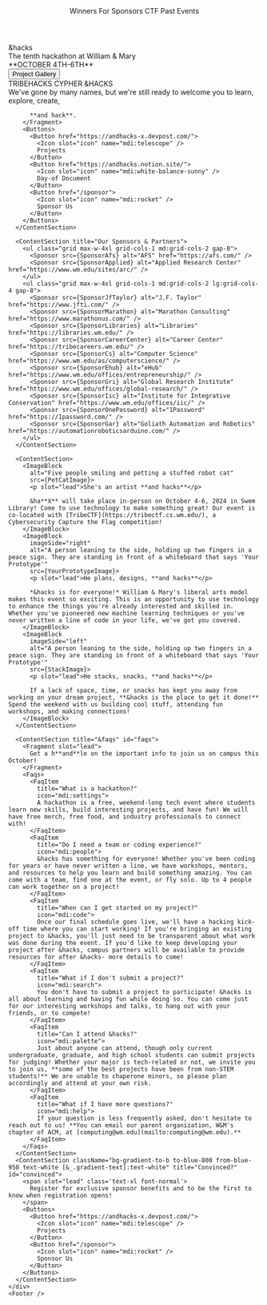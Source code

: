 

<html lang="en" class="h-full motion-safe:scroll-smooth" data-theme="dark">
  <HeadContent />
  <body
    class="h-full overflow-x-hidden bg-default text-default text-base selection:bg-secondary selection:text-gray-900"
  >
    <Header>
      <NavItem url="https://andhacks-x.devpost.com/">Winners</NavItem>
      <NavItem url="/sponsor">For Sponsors</NavItem>
      <NavItem url="https://tribectf.cs.wm.edu/">CTF</NavItem>
      <NavItem url="/past">Past Events</NavItem>
    </Header>
    <Splash>
      <Fragment slot="content">
        <div
          class="tagline-text text-center font-extrabold tracking-tighter text-title"
        >
          &hacks
        </div>
        <div
          class="opacity-60 border-y-[1px] text-amber-100 px-4 md:text-lg text-sm -mt-2 md:-mt-6 font-serif">
          The tenth hackathon at William & Mary
        </div>
        <div class="text-lg text-amber-200">**OCTOBER 4TH-6TH**</div>
        <Button href="https://andhacks-x.devpost.com/">Project Gallery</Button>
      </Fragment>
    </Splash>
    <div>
      <ContentSection title="Introducing &hacks" id="introducing">
        <div slot="eyebrow" class="font-bold flex flex-row gap-2 items-center justify-center">
          TRIBEHACKS
          <Icon name="mdi:arrow-forward" />
          CYPHER
          <Icon name="mdi:arrow-forward" />
          <span class="text-primary">&HACKS</span>
        </div>
        <Fragment slot="lead">
          We've gone by many names, but we're still ready to welcome you to learn, explore, create,
          
          **and hack**.
        </Fragment>
        <Buttons>
          <Button href="https://andhacks-x.devpost.com/">
            <Icon slot="icon" name="mdi:telescope" />
            Projects
          </Button>
          <Button href="https://andhacks.notion.site/">
            <Icon slot="icon" name="mdi:white-balance-sunny" />
            Day-of Document
          </Button>
          <Button href="/sponsor">
            <Icon slot="icon" name="mdi:rocket" />
            Sponsor Us
          </Button>
        </Buttons>
      </ContentSection>

      <ContentSection title="Our Sponsors & Partners">
        <ul class="grid max-w-4xl grid-cols-1 md:grid-cols-2 gap-8">
          <Sponsor src={SponsorAfs} alt="AFS" href="https://afs.com/" />
          <Sponsor src={SponsorApplied} alt="Applied Research Center" href="https://www.wm.edu/sites/arc/" />
        </ul>
        <ul class="grid max-w-4xl grid-cols-1 md:grid-cols-2 lg:grid-cols-4 gap-8">
          <Sponsor src={SponsorJfTaylor} alt="J.F. Taylor" href="https://www.jfti.com/" />
          <Sponsor src={SponsorMarathon} alt="Marathon Consulting" href="https://www.marathonus.com/" />
          <Sponsor src={SponsorLibraries} alt="Libraries" href="https://libraries.wm.edu/" />
          <Sponsor src={SponsorCareerCenter} alt="Career Center" href="https://tribecareers.wm.edu/" />
          <Sponsor src={SponsorCs} alt="Computer Science" href="https://www.wm.edu/as/computerscience/" />
          <Sponsor src={SponsorEhub} alt="eHub" href="https://www.wm.edu/offices/entrepreneurship/" />
          <Sponsor src={SponsorGri} alt="Global Research Institute" href="https://www.wm.edu/offices/global-research/" />
          <Sponsor src={SponsorIic} alt="Institute for Integrative Conservation" href="https://www.wm.edu/offices/iic/" />
          <Sponsor src={SponsorOnePassword} alt="1Password" href="https://1password.com/" />
          <Sponsor src={SponsorGar} alt="Goliath Automation and Robotics" href="https://automationroboticsarduino.com/" />
        </ul>
      </ContentSection>

      <ContentSection>
        <ImageBlock
          alt="Five people smiling and petting a stuffed robot cat"
          src={PetCatImage}>
          <p slot="lead">She's an artist **and hacks**</p>

          &ha**X** will take place in-person on October 4-6, 2024 in Swem Library! Come to use technology to make something great! Our event is co-located with [TribeCTF](https://tribectf.cs.wm.edu/), a Cybersecurity Capture the Flag competition!
        </ImageBlock>
        <ImageBlock
          imageSide="right"
          alt="A person leaning to the side, holding up two fingers in a peace sign. They are standing in front of a whiteboard that says 'Your Prototype'"
          src={YourPrototypeImage}>
          <p slot="lead">He plans, designs, **and hacks**</p>

          *&hacks is for everyone!* William & Mary's liberal arts model makes this event so exciting. This is an opportunity to use technology to enhance the things you're already interested and skilled in. Whether you've pioneered new machine learning techniques or you've never written a line of code in your life, we've got you covered. 
        </ImageBlock>
        <ImageBlock
          imageSide="left"
          alt="A person leaning to the side, holding up two fingers in a peace sign. They are standing in front of a whiteboard that says 'Your Prototype'"
          src={StackImage}>
          <p slot="lead">He stacks, snacks, **and hacks**</p>

          If a lack of space, time, or snacks has kept you away from working on your dream project, **&hacks is the place to get it done!** Spend the weekend with us building cool stuff, attending fun workshops, and making connections!
        </ImageBlock>
      </ContentSection>

      <ContentSection title="&faqs" id="faqs">
        <Fragment slot="lead">
          Get a h**and**le on the important info to join us on campus this October!
        </Fragment>
        <Faqs>
          <FaqItem
            title="What is a hackathon?"
            icon="mdi:settings">
            A hackathon is a free, weekend-long tech event where students learn new skills, build interesting projects, and have fun! We will have free merch, free food, and industry professionals to connect with!
          </FaqItem>
          <FaqItem
            title="Do I need a team or coding experience?"
            icon="mdi:people">
            &hacks has something for everyone! Whether you've been coding for years or have never written a line, we have workshops, mentors, and resources to help you learn and build something amazing. You can come with a team, find one at the event, or fly solo. Up to 4 people can work together on a project!
          </FaqItem>
          <FaqItem
            title="When can I get started on my project?"
            icon="mdi:code">
            Once our final schedule goes live, we'll have a hacking kick-off time where you can start working! If you're bringing an existing project to &hacks, you'll just need to be transparent about what work was done during the event. If you'd like to keep developing your project after &hacks, campus partners will be available to provide resources for after &hacks- more details to come!
          </FaqItem>
          <FaqItem
            title="What if I don't submit a project?"
            icon="mdi:search">
            You don't have to submit a project to participate! &hacks is all about learning and having fun while doing so. You can come just for our interesting workshops and talks, to hang out with your friends, or to compete!
          </FaqItem>
          <FaqItem
            title="Can I attend &hacks?"
            icon="mdi:palette">
            Just about anyone can attend, though only current undergraduate, graduate, and high school students can submit projects for judging! Whether your major is tech-related or not, we invite you to join us, **some of the best projects have been from non-STEM students!** We are unable to chaperone minors, so please plan accordingly and attend at your own risk.
          </FaqItem>
          <FaqItem
            title="What if I have more questions?"
            icon="mdi:help">
            If your question is less frequently asked, don't hesitate to reach out to us! **You can email our parent organization, W&M's chapter of ACM, at [computing@wm.edu](mailto:computing@wm.edu).**
          </FaqItem>
        </Faqs>
      </ContentSection>
      <ContentSection className="bg-gradient-to-b to-blue-800 from-blue-950 text-white [&_.gradient-text]:text-white" title="Convinced?" id="convinced">
        <span slot="lead" class='text-xl font-normal'>
          Register for exclusive sponsor benefits and to be the first to know when registration opens!
        </span>
        <Buttons>
          <Button href="https://andhacks-x.devpost.com/">
            <Icon slot="icon" name="mdi:telescope" />
            Projects
          </Button>
          <Button href="/sponsor">
            <Icon slot="icon" name="mdi:rocket" />
            Sponsor Us
          </Button>
        </Buttons>
      </ContentSection>
    </div>
    <Footer />
  </body>
</html>

